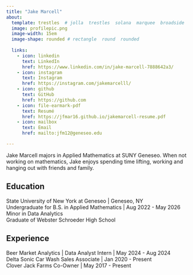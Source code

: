 ```yaml
---
title: "Jake Marcell"
about:
  template: trestles  # jolla  trestles  solana  marquee  broadside
  image: profilepic.png
  image-width: 15em
  image-shape: rounded # rectangle  round  rounded
  
  links:
    - icon: linkedin
      text: LinkedIn
      href: https://www.linkedin.com/in/jake-marcell-7888642a3/
    - icon: instagram
      text: Instagram
      href: https://instagram.com/jakemarcelll/
    - icon: github
      text: GitHub
      href: https://github.com
    - icon: file-earmark-pdf 
      text: Resumé
      href: https://jfmar16.github.io/jakemarcell-resume.pdf
    - icon: mailbox
      text: Email
      href: mailto:jfm12@geneseo.edu

---
```



Jake Marcell majors in Applied Mathematics at SUNY Geneseo. When not working on mathematics, Jake enjoys spending time lifting, working and hanging out with friends and family.

## Education

State University of New York at Geneseo | Geneseo, NY <br>
Undergraduate for B.S. in Applied Mathematics | Aug 2022 - May 2026 <br>
Minor in Data Analytics <br>
Graduate of Webster Schroeder High School

## Experience

Beer Market Analytics | Data Analyst Intern | May 2024 - Aug 2024 <br>
Delta Sonic Car Wash Sales Associate | Jan 2020 - Present <br>
Clover Jack Farms Co-Owner | May 2017 - Present 



